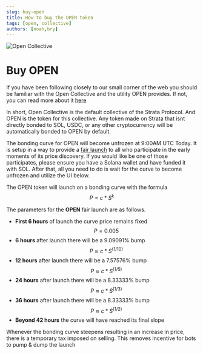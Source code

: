```yaml
---
slug: buy-open
title: How to buy the OPEN token
tags: [open, collective]
authors: [noah,bry]
---
```


![Open Collective](./OpenSplash.png)

# Buy OPEN

If you have been following closely to our small corner of the web you should be familiar with the Open Collective and the utility OPEN provides. If not, you can read more about it [here](/blog/open-collective)

In short, Open Collective is the default collective of the Strata Protocol. And OPEN is the token for this collective. Any token made on Strata that isnt directly bonded to SOL, USDC, or any other cryptocurrency will be automatically bonded to OPEN by default.

The bonding curve for OPEN will become unfrozen at 9:00AM UTC Today. It is setup in a way to provide a [fair launch](/blog/open-collective#open-fair-launch) to all who participate in the early moments of its price discovery. If you would like be one of those participates, please ensure you have a Solana wallet and have funded it with SOL. After that, all you need to do is wait for the curve to become unfrozen and utilize the UI below.


<BuyOpen />

The OPEN token will launch on a bonding curve with the formula $$P = c * S^k$$

The parameters for the **OPEN** fair launch are as follows.
* **First 6 hours** of launch the curve price remains fixed $$P = 0.005$$
* **6 hours** after launch there will be a 9.09091% bump $$P \approx c * S^{(1/10)}$$
* **12 hours** after launch there will be a 7.57576% bump $$P \approx c * S^{(1/5)}$$
* **24 hours** after launch there will be a 8.33333% bump $$P \approx c * S^{(1/3)}$$
* **36 hours** after launch there will be a 8.33333% bump $$P \approx c * S^{(1/2)}$$
* **Beyond 42 hours** the curve will have reached its final slope

Whenever the bonding curve steepens resulting in an increase in price, there is a temporary tax imposed on selling. This removes incentive for bots to pump  & dump the launch
